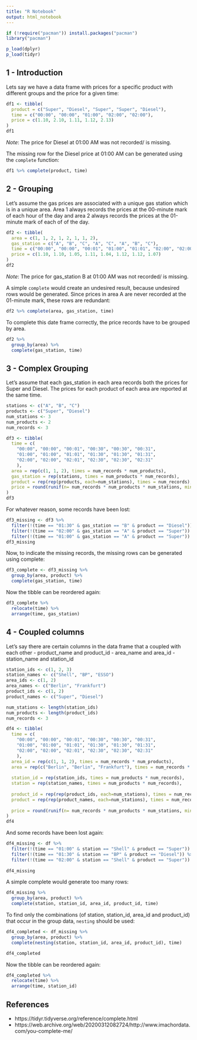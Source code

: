 ```yaml
---
title: "R Notebook"
output: html_notebook
---
```


```r
if (!require("pacman")) install.packages("pacman")
library("pacman")

p_load(dplyr)
p_load(tidyr)
```

## 1 - Introduction

Lets say we have a data frame with prices for a specific product with different groups and the price for a given time:

```r
df1 <- tibble(
  product = c("Super", "Diesel", "Super", "Super", "Diesel"),
  time = c("00:00", "00:00", "01:00", "02:00", "02:00"),
  price = c(1.10, 2.10, 1.11, 1.12, 2.13)
)
df1
```

*Note*: The price for Diesel at 01:00 AM was not recorded/ is missing.

The missing row for the Diesel price at 01:00 AM can be generated using the ```complete``` function:

```r
df1 %>% complete(product, time)
```

## 2 - Grouping

Let's assume the gas prices are associated with a unique gas station which is in a unique area. Area 1 always records the prices at the 00-minute mark of each hour of the day and area 2 always records the prices at the 01-minute mark of each of of the day.

```r
df2 <- tibble(
  area = c(1, 1, 2, 1, 2, 1, 1, 2),
  gas_station = c("A", "B", "C", "A", "C", "A", "B", "C"),
  time = c("00:00", "00:00", "00:01", "01:00", "01:01", "02:00", "02:00", "02:01"),
  price = c(1.10, 1.10, 1.05, 1.11, 1.04, 1.12, 1.12, 1.07)
)
df2
```

*Note*: The price for gas_station B at 01:00 AM was not recorded/ is missing.

A simple ```complete``` would create an undesired result, because undesired rows would be generated. Since prices in area A are never recorded at the 01-minute mark, these rows are redundant:

```r
df2 %>% complete(area, gas_station, time)
```

To complete this date frame correctly, the price records have to be grouped by area.

```r
df2 %>% 
  group_by(area) %>% 
  complete(gas_station, time)
```

## 3 - Complex Grouping

Let's assume that each gas_station in each area records both the prices for Super and Diesel. The prices for each product of each area are reported at the same time.

```r
stations <- c("A", "B", "C")
products <- c("Super", "Diesel")
num_stations <- 3
num_products <- 2
num_records <- 3

df3 <- tibble(
  time = c(
    "00:00", "00:00", "00:01", "00:30", "00:30", "00:31", 
    "01:00", "01:00", "01:01", "01:30", "01:30", "01:31", 
    "02:00", "02:00", "02:01", "02:30", "02:30", "02:31"
    ), 
  area = rep(c(1, 1, 2), times = num_records * num_products),
  gas_station = rep(stations, times = num_products * num_records),
  product = rep(rep(products, each=num_stations), times = num_records),
  price = round(runif(n= num_records * num_products * num_stations, min=1, max=1.2), 2)
)
df3
```

For whatever reason, some records have been lost:

```r
df3_missing <- df3 %>% 
  filter(!(time == "01:30" & gas_station == "B" & product == "Diesel")) %>%
  filter(!(time == "02:00" & gas_station == "A" & product == "Super")) %>%
  filter(!(time == "01:00" & gas_station == "A" & product == "Super"))
df3_missing
```

Now, to indicate the missing records, the missing rows can be generated using complete:

```r
df3_complete <- df3_missing %>% 
  group_by(area, product) %>% 
  complete(gas_station, time)
```

Now the tibble can be reordered again:

```r
df3_complete %>% 
  relocate(time) %>% 
  arrange(time, gas_station)
```

## 4 - Coupled columns

Let's say there are certain columns in the data frame that a coupled with each other
- product_name and product_id
- area_name and area_id
- station_name and station_id

```r
station_ids <- c(1, 2, 3)
station_names <- c("Shell", "BP", "ESSO")
area_ids <- c(1, 2)
area_names <- c("Berlin", "Frankfurt")
product_ids <- c(1, 2)
product_names <- c("Super", "Diesel")

num_stations <- length(station_ids)
num_products <- length(product_ids)
num_records <- 3

df4 <- tibble(
  time = c(
    "00:00", "00:00", "00:01", "00:30", "00:30", "00:31", 
    "01:00", "01:00", "01:01", "01:30", "01:30", "01:31", 
    "02:00", "02:00", "02:01", "02:30", "02:30", "02:31"
    ), 
  area_id = rep(c(1, 1, 2), times = num_records * num_products),
  area = rep(c("Berlin", "Berlin", "Frankfurt"), times = num_records * num_products),
  
  station_id = rep(station_ids, times = num_products * num_records),
  station = rep(station_names, times = num_products * num_records),
  
  product_id = rep(rep(product_ids, each=num_stations), times = num_records),
  product = rep(rep(product_names, each=num_stations), times = num_records),
  
  price = round(runif(n= num_records * num_products * num_stations, min=1, max=1.2), 2)
)
df4
```

And some records have been lost again:

```r
df4_missing <- df %>% 
  filter(!(time == "01:00" & station == "Shell" & product == "Super")) %>%
  filter(!(time == "01:30" & station == "BP" & product == "Diesel")) %>%
  filter(!(time == "02:00" & station == "Shell" & product == "Super"))
  
df4_missing
```

A simple complete would generate too many rows:

```r
df4_missing %>% 
  group_by(area, product) %>% 
  complete(station, station_id, area_id, product_id, time)
```

To find only the combinations (of station, station_id, area_id and product_id) that occur in the group data, ```nesting``` should be used:

```r
df4_completed <- df_missing %>% 
  group_by(area, product) %>% 
  complete(nesting(station, station_id, area_id, product_id), time)

df4_completed
```

Now the tibble can be reordered again:

```r
df4_completed %>% 
  relocate(time) %>% 
  arrange(time, station_id)
```

## References

- https://tidyr.tidyverse.org/reference/complete.html
- https://web.archive.org/web/20200312082724/http://www.imachordata.com/you-complete-me/

